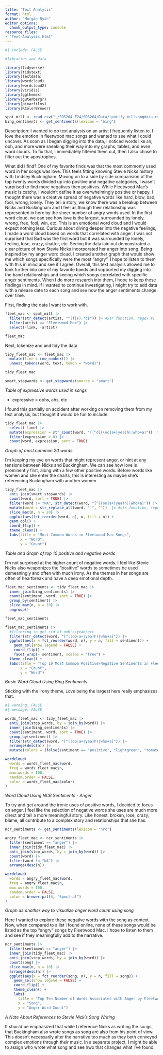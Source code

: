 ```yaml
---
title: "Text Analysis"
format: html
author: "Morgan Ryan"
editor_options: 
  chunk_output_type: console
resource_files:
- "Text-Analysis.html"
---
```


```r
#| include: FALSE

#libraries and data

library(tidyverse)
library(tidytext)
library(textdata)
library(wordcloud)
library(wordcloud2)
library(viridis)
library(ggthemes)
library(gutenbergr)
library(pixarfilms)
library(RColorBrewer)

spot_mill <- read_csv("~/SDS264_F24/SDS264/Data/spotify_millsongdata.csv")
bing_sentiments <- get_sentiments(lexicon = "bing")

```

Description:
I wanted to do text analysis on an artist I frequently listen to. I love the emotion in fleetwood mac songs and wanted to see what I could uncover. As soon as I began digging into the data, I noticed words like ah, ooh, and more were sneaking their way into my graphs, tables, and even word clouds. To fix that, I immediately filtered them out, then I also chose to filter out the apostrophes. 

What did I find? One of my favorite finds was that the most commonly used word in her songs was love. This feels fitting knowing Stevie Nicks history with Lindsey Buckingham. Moving on to a side by side comparision of the top twenty words divided up into positive and negative categories, I wasn't surprised to find more negatives then positives. While Fleetwood Mac's music is catchy, I wouldn't define it as overwhelmingly positive or happy. I thought there was a creative spread of negative words like hard, blow, bad, fool, wrong, lonely. They tell a story, we know there was a breakup between Nicks and Buckingham and I feel as though their relationship was represented in here by the sheer number of angry words used. In the first word cloud, we can see how love is the largest, surrounded by lonely, wrong, free, fool, win, etc. This is an emotional word cloud and I would expect nothing less. Curious about diving deeper into the negative feelings, I made a word cloud based on words that correlated with anger. I was not surprised that Bad was the first word but it was surrounded by lonely, feeling, lose, crazy, shatter, etc. Seeing the data laid out demonstrated a clear picture of how Stevie Nicks incorporated her anger into song. Being inspired by my anger word cloud, I created another graph that would show me which songs specifically were the most "angry". I hope to listen to them with this in mind and see if I agree. Overall, this text analysis allowed me to look further into one of my favorite bands and supported my digging into the band relationships and seeing which songs correlated with specific anger sentiments. When I do more research into them, I hope to keep these findings in mind. If I wanted to continue investigating, I might try to add data with a release date to each song and see how the anger sentiments change over time.


First, finding the data I want to work with.

```r
fleet_mac <- spot_mill |>
  filter(str_detect(artist, "^(f|F).*c$")) |> #Str function, regex #1
  filter(artist == "Fleetwood Mac") |>
  select(-link, -artist)

fleet_mac
```

Next, tokenize and and tidy the data 

```r
tidy_fleet_mac <- fleet_mac |>
  mutate(line = row_number()) |>
  unnest_tokens(word, text, token = "words")

tidy_fleet_mac

smart_stopwords <- get_stopwords(source = "smart")
```

*Table of expressive words used in songs*

- expressive = oohs, ahs, etc

I found this partially on accident after working on removing them from my text analysis, but thought it would be fun to include.  

```r
tidy_fleet_mac |>
  select(-line) |>
  mutate(expression = str_count(word, "([^d]((oo|a+|yea)h)|who+a)")) |> #str_function, regex #2
  filter(expression > 0) |>
  count(word, expression, sort = TRUE)

```

*Graph of most common 20 words*

I'm keeping my eye on words that might represent anger, or hint at any tensions between Nicks and Buckingham. We can see how love is prominently first, along with a few other positive words. Before words like women and she enter the charts, this is interesting as maybe she's referencing Buckingham with another women.

```r
tidy_fleet_mac |>
  anti_join(smart_stopwords) |>
  count(word, sort = TRUE) |>
  filter(word != "NA", str_detect(word, "[^((oo|a+|yea)h)|who+a]")) |> #Filter out expressive words
  mutate(word = str_replace_all(word, "'", ""))  |> #str_function, regex #3, removing ' in words
  slice_max(n, n = 20) |>
  ggplot(aes(fct_reorder(word, n), n, fill = n)) +
  geom_col() +
  coord_flip() +
  theme_clean() +
  labs(title = "Most Common Words in Fleetwood Mac Songs",
       x = "Word",
       y = "Count") 

```

*Table and Graph of top 10 positive and negative words*

I'm not surprised at the higher count of negative words. I feel like Stevie Nicks also weaponizes the "positive" words to sometimes be used demeaningly and often with much irony. As the themes in her songs are often of heartbreak and have a deep emotional depth. 

```r
fleet_mac_sentiments <- tidy_fleet_mac |>
  inner_join(bing_sentiments) |>
  count(sentiment, word, sort = TRUE) |>
  group_by(sentiment) |>
  slice_max(n, n = 10) |>
  ungroup()

fleet_mac_sentiments

fleet_mac_sentiments |>
  #filtering to get rid of ooh's/yeah/etc
  filter(str_detect(word, "[^((oo|a+|yea)h)|who+a]")) |>
  ggplot(aes(x = fct_reorder(word, n), y = n, fill = sentiment)) +
    geom_col(show.legend = FALSE) +  
    coord_flip() +
    facet_wrap(~ sentiment, scales = "free") +
  theme_clean() +
  labs(title = "Top 10 Most Common Positive/Negative Sentiments in Fleetwood Mac Songs",
       x = "Count",
       y = "Word")

```

*Basic Word Cloud Using Bing Sentiments*

Sticking with the irony theme, Love being the largest here really emphasizes that.
```r
#| warning: FALSE
#| message: FALSE

words_fleet_mac <- tidy_fleet_mac |>
  anti_join(stop_words, by = join_by(word)) |>
  inner_join(bing_sentiments) |>
  count(sentiment, word, sort = TRUE) |>
  group_by(sentiment) |>
  filter(str_detect(word, "[^((oo|a+|yea)h)|who+a]")) |>
  arrange(desc(n)) |>
  mutate(colors = ifelse(sentiment == "positive", "lightgreen", "tomato"))

wordcloud(
  words = words_fleet_mac$word, 
  freq = words_fleet_mac$n, 
  max.words = 100, 
  random.order = FALSE,
  color = words_fleet_mac$colors
)
```

*Word Cloud Using NCR Sentiments - Anger*

To try and get around the ironic uses of positive words, I decided to focus on anger. I feel like the selection of negative words she uses are much more direct and tell a more meaningful story. Like honest, broken, lose, crazy, blame, all contribute to a complex story and relationships that she has.
```r
ncr_sentiments <- get_sentiments(lexicon = "nrc")

angry_fleet_mac <- ncr_sentiments |>
  filter(sentiment == "anger") |>
  inner_join(tidy_fleet_mac) |>
  anti_join(stop_words, by = join_by(word)) |>
  count(word) |>
  filter(word != "NA") |>
  arrange(desc(n))

wordcloud(
  words = angry_fleet_mac$word, 
  freq = angry_fleet_mac$n, 
  max.words = 100, 
  random.order = FALSE,
  color = brewer.pal(6, "Spectral")
)
```

*Graph as another way to visualize anger word count using song*

Here I wanted to explore these negative words with the song as context. Now, when compared to a list I found online, none of these songs would be listed as the top "angry" songs by Fleetwood Mac. I hope to listen to them and see if they meaningfully add to the narrative.

```r
ncr_sentiments |>
  filter(sentiment == "anger") |>
  inner_join(tidy_fleet_mac) |>
  anti_join(stop_words, by = join_by(word)) |>
  count(song) |>
  slice_max(n, n = 10) |>
  arrange(desc(n)) |>
  ggplot(aes(x = fct_reorder(song, n), y = n, fill = song)) +
    geom_col(show.legend = FALSE) +  
    coord_flip() +
    theme_clean() +
    labs(
      title = "Top Ten Number of Words Associated with Anger by Fleetwood Mac Song",
      x = "Song",
      y = "Anger Word Count")

```

*A Note About References to Stevie Nick's Song Writing*

It should be emphasized that while I reference Nicks as writing the songs, that Buckingham also wrote songs as song are also from his point of view. This doesn't necessarily alter the narrative too much as they both conveyed complex emotions through their music. In a separate project, I might be able to assign who wrote what song and see hwo that changes what I've found.

